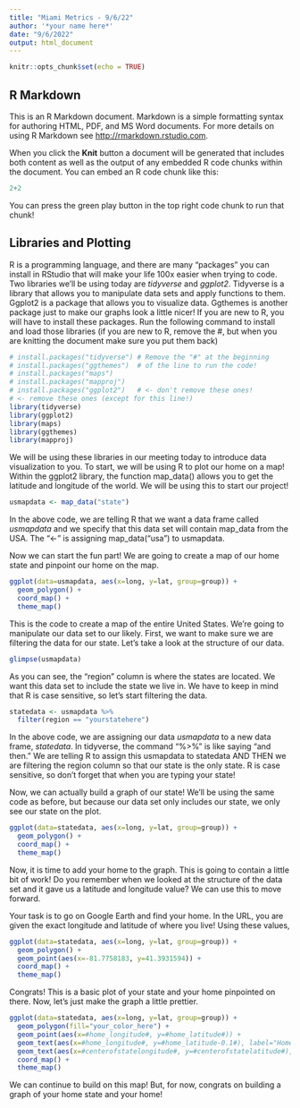 ```yaml
---
title: "Miami Metrics - 9/6/22"
author: '*your name here*'
date: "9/6/2022"
output: html_document
---
```


```r
knitr::opts_chunk$set(echo = TRUE)
```

## R Markdown

This is an R Markdown document. Markdown is a simple formatting syntax for authoring HTML, PDF, and MS Word documents. For more details on using R Markdown see <http://rmarkdown.rstudio.com>.

When you click the **Knit** button a document will be generated that includes both content as well as the output of any embedded R code chunks within the document. You can embed an R code chunk like this:

```r
2+2
```

You can press the green play button in the top right code chunk to run that chunk!

## Libraries and Plotting

R is a programming language, and there are many "packages" you can install in RStudio that will make your life 100x easier when trying to code. Two libraries we'll be using today are *tidyverse* and *ggplot2*. Tidyverse is a library that allows you to manipulate data sets and apply functions to them. Ggplot2 is a package that allows you to visualize data. Ggthemes is another package just to make our graphs look a little nicer! If you are new to R, you will have to install these packages. Run the following command to install and load those libraries (if you are new to R, remove the #, but when you are knitting the document make sure you put them back)


```r
# install.packages("tidyverse") # Remove the "#" at the beginning
# install.packages("ggthemes")  # of the line to run the code!
# install.packages("maps")
# install.packages("mapproj")
# install.packages("ggplot2")   # <- don't remove these ones!
# <- remove these ones (except for this line!)
library(tidyverse)
library(ggplot2)
library(maps)
library(ggthemes)
library(mapproj)
```


We will be using these libraries in our meeting today to introduce data visualization to you. To start, we will be using R to plot our home on a map! Within the ggplot2 library, the function map_data() allows you to get the latitude and longitude of the world. We will be using this to start our project!

```r
usmapdata <- map_data("state")
```

In the above code, we are telling R that we want a data frame called *usmapdata* and we specify that this data set will contain map_data from the USA. The "<-" is assigning map_data("usa") to usmapdata.

Now we can start the fun part! We are going to create a map of our home state and pinpoint our home on the map. 

```r
ggplot(data=usmapdata, aes(x=long, y=lat, group=group)) +
  geom_polygon() +
  coord_map() +
  theme_map()
```

This is the code to create a map of the entire United States. We're going to manipulate our data set to our likely. First, we want to make sure we are filtering the data for our state. Let's take a look at the structure of our data.

```r
glimpse(usmapdata)
```

As you can see, the "region" column is where the states are located. We want this data set to include the state we live in. We have to keep in mind that R is case sensitive, so let's start filtering the data.

```r
statedata <- usmapdata %>% 
  filter(region == "yourstatehere")
```

In the above code, we are assigning our data *usmapdata* to a new data frame, *statedata*. In tidyverse, the command "%>%" is like saying "and then." We are telling R to assign this usmapdata to statedata AND THEN we are filtering the region column so that our state is the only state. R is case sensitive, so don't forget that when you are typing your state!

Now, we can actually build a graph of our state! We'll be using the same code as before, but because our data set only includes our state, we only see our state on the plot.

```r
ggplot(data=statedata, aes(x=long, y=lat, group=group)) +
  geom_polygon() +
  coord_map() +
  theme_map()
```

Now, it is time to add your home to the graph. This is going to contain a little bit of work! Do you remember when we looked at the structure of the data set and it gave us a latitude and longitude value? We can use this to move forward.

Your task is to go on Google Earth and find your home. In the URL, you are given the exact longitude and latitude of where you live! Using these values, 


```r
ggplot(data=statedata, aes(x=long, y=lat, group=group)) +
  geom_polygon() +
  geom_point(aes(x=-81.7758183, y=41.3931594)) +
  coord_map() +
  theme_map()
```

Congrats! This is a basic plot of your state and your home pinpointed on there. Now, let's just make the graph a little prettier.


```r
ggplot(data=statedata, aes(x=long, y=lat, group=group)) +
  geom_polygon(fill="your_color_here") +
  geom_point(aes(x=#home_longitude#, y=#home_latitude#)) +
  geom_text(aes(x=#home_longitude#, y=#home_latitude-0.1#), label="Home", size=2) +
  geom_text(aes(x=#centerofstatelongitude#, y=#centerofstatelatitude#), label="yourstate", size=5) +
  coord_map() +
  theme_map() 
```

We can continue to build on this map! But, for now, congrats on building a graph of your home state and your home!





